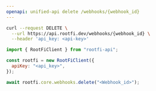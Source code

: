 ```yaml
---
openapi: unified-api delete /webhooks/{webhook_id}
---
```


<RequestExample>

```bash cURL
curl --request DELETE \
  --url https://api.rootfi.dev/webhooks/{webhook_id} \
  --header 'api_key: <api-key>'
```

```javascript NodeJS
import { RootFiClient } from "rootfi-api";

const rootfi = new RootFiClient({
  apiKey: "<api_key>",
});

await rootfi.core.webhooks.delete("<Webhook_id>");
```

</RequestExample>
